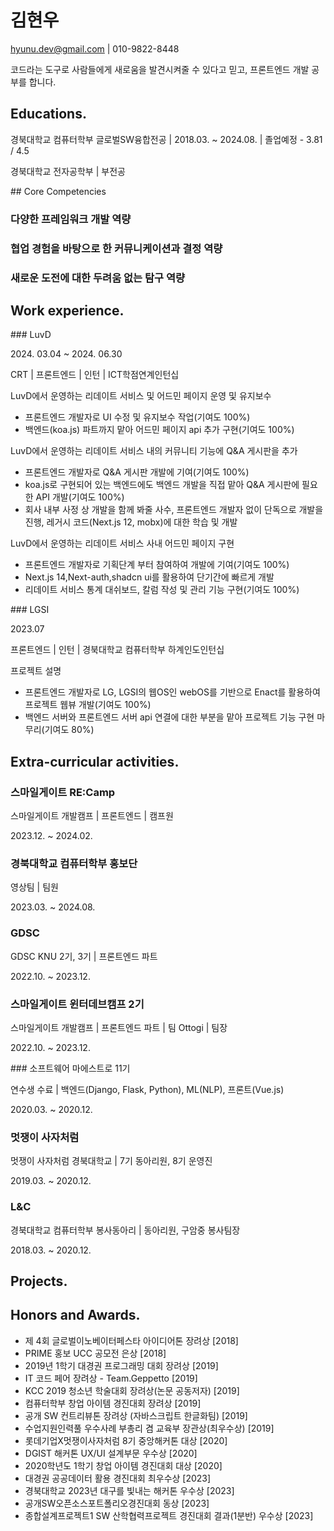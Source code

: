 
<A4Layout>

<div className="flex flex-row justify-between">

# 김현우

<div className="flex flex-row gap-2">

<LinkItem url="https://github.com/krokerdile" label="GitHub" />
<LinkItem url="https://tistory.com/jacky0831" label="Tistory" />
<LinkItem
  url="https://www.linkedin.com/in/hyunwoo-kim-255068167/"
  label="LinkedIn"
/>

</div>

</div>

hyunu.dev@gmail.com | 010-9822-8448

코드라는 도구로 사람들에게 새로움을 발견시켜줄 수 있다고 믿고, 프론트엔드 개발 공부를 합니다.

## Educations.

<p className="job">
  경북대학교 컴퓨터학부 글로벌SW융합전공 | 2018.03. ~ 2024.08. | 졸업예정 - 3.81
  / 4.5
</p>
<p className="job">경북대학교 전자공학부 | 부전공</p>
## Core Competencies

### 다양한 프레임워크 개발 역량

### 협업 경험을 바탕으로 한 커뮤니케이션과 결정 역량

### 새로운 도전에 대한 두려움 없는 탐구 역량

## Work experience.

<div className="flex flex-row gap-2 items-end ">
  ### LuvD
  <p className="period">2024. 03.04 ~ 2024. 06.30</p>
</div>
<p>CRT | 프론트엔드 | 인턴 | ICT학점연계인턴십</p>

<div className="projects">
  <TitleWithPeriod
    title="리데이트 운영 및 유지보수"
    period="2024. 03. ~ 2024. 06."
  />
  <p className="description">LuvD에서 운영하는 리데이트 서비스 및 어드민 페이지 운영 및 유지보수</p>

- 프론트엔드 개발자로 UI 수정 및 유지보수 작업(기여도 100%)
- 백엔드(koa.js) 파트까지 맡아 어드민 페이지 api 추가 구현(기여도 100%)

</div>

<div className="projects">
  <TitleWithPeriod
    title="리데이트 Q&A 게시판"
    period="2024. 03. ~ 2024. 04."
  />
  <p className="description">LuvD에서 운영하는 리데이트 서비스 내의 커뮤니티 기능에 Q&A 게시판을 추가</p>

- 프론트엔드 개발자로 Q&A 게시판 개발에 기여(기여도 100%)
- koa.js로 구현되어 있는 백엔드에도 백엔드 개발을 직접 맡아 Q&A 게시판에 필요한 API 개발(기여도 100%)
- 회사 내부 사정 상 개발을 함께 봐줄 사수, 프론트엔드 개발자 없이 단독으로 개발을 진행, 레거시 코드(Next.js 12, mobx)에 대한 학습 및 개발

</div>

<div className="projects">
  <TitleWithPeriod
    title="리데이트 어드민 페이지"
    period="2024. 04. ~ 2024. 06."
  />
  <p className="description">LuvD에서 운영하는 리데이트 서비스 사내 어드민 페이지 구현</p>

- 프론트엔드 개발자로 기획단계 부터 참여하여 개발에 기여(기여도 100%)
- Next.js 14,Next-auth,shadcn ui를 활용하여 단기간에 빠르게 개발
- 리데이트 서비스 통계 대쉬보드, 칼럼 작성 및 관리 기능 구현(기여도 100%)

</div>

<div className="flex flex-row gap-2 items-end ">
  ### LGSI
  <p className="period">2023.07</p>
</div>

<p>프론트엔드 | 인턴 | 경북대학교 컴퓨터학부 하계인도인턴십</p>

<div className="projects">
  <TitleWithPeriod
    title="냉장고 프로젝트"
    period="2023.07"
  />
  <p className="description">프로젝트 설명</p>

- 프론트엔드 개발자로 LG, LGSI의 웹OS인 webOS를 기반으로 Enact를 활용하여 프로젝트 웹뷰 개발(기여도 100%)
- 백엔드 서버와 프론트엔드 서버 api 연결에 대한 부분을 맡아 프로젝트 기능 구현 마무리(기여도 80%)

</div>
</A4Layout>

<A4Layout>

## Extra-curricular activities.

### 스마일게이트 RE:Camp

<p className="job">스마일게이트 개발캠프 | 프론트엔드 | 캠프원</p>
<p className="period">2023.12. ~ 2024.02.</p>

### 경북대학교 컴퓨터학부 홍보단

<p className="job">영상팀 | 팀원</p>
<p className="period">2023.03. ~ 2024.08.</p>

### GDSC

<p className="job">GDSC KNU 2기, 3기 | 프론트엔드 파트</p>
<p className="period">2022.10. ~ 2023.12.</p>

### 스마일게이트 윈터데브캠프 2기

<p className="job">
  스마일게이트 개발캠프 | 프론트엔드 파트 | 팀 Ottogi | 팀장
</p>
<p className="period">2022.10. ~ 2023.12.</p>
### 소프트웨어 마에스트로 11기

<p className="job">
  연수생 수료 | 백엔드(Django, Flask, Python), ML(NLP), 프론트(Vue.js)
</p>
<p className="period">2020.03. ~ 2020.12.</p>

### 멋쟁이 사자처럼

<p className="job">멋쟁이 사자처럼 경북대학교 | 7기 동아리원, 8기 운영진</p>
<p className="period">2019.03. ~ 2020.12.</p>

### L&C

<p className="job">
  경북대학교 컴퓨터학부 봉사동아리 | 동아리원, 구암중 봉사팀장
</p>
<p className="period">2018.03. ~ 2020.12.</p>

</A4Layout>

<A4Layout>

## Projects.

</A4Layout>

<A4Layout>

## Honors and Awards.

- 제 4회 글로벌이노베이터페스타 아이디어톤 장려상 [2018]
- PRIME 홍보 UCC 공모전 은상 [2018]
- 2019년 1학기 대경권 프로그래밍 대회 장려상 [2019]
- IT 코드 페어 장려상 - Team.Geppetto [2019]
- KCC 2019 청소년 학술대회 장려상(논문 공동저자) [2019]
- 컴퓨터학부 창업 아이템 경진대회 장려상 [2019]
- 공개 SW 컨트리뷰톤 장려상 (자바스크립트 한글화팀) [2019]
- 수업지원인력풀 우수사례 부총리 겸 교육부 장관상(최우수상) [2019]
- 롯데기업X멋쟁이사자처럼 8기 중앙해커톤 대상 [2020]
- DGIST 해커톤 UX/UI 설계부문 우수상 [2020]
- 2020학년도 1학기 창업 아이템 경진대회 대상 [2020]
- 대경권 공공데이터 활용 경진대회 최우수상 [2023]
- 경북대학교 2023년 대구를 빛내는 해커톤 우수상 [2023]
- 공개SW오픈소스포트폴리오경진대회 동상 [2023]
- 종합설계프로젝트1 SW 산학협력프로젝트 경진대회 결과(1분반) 우수상 [2023]

</A4Layout>
